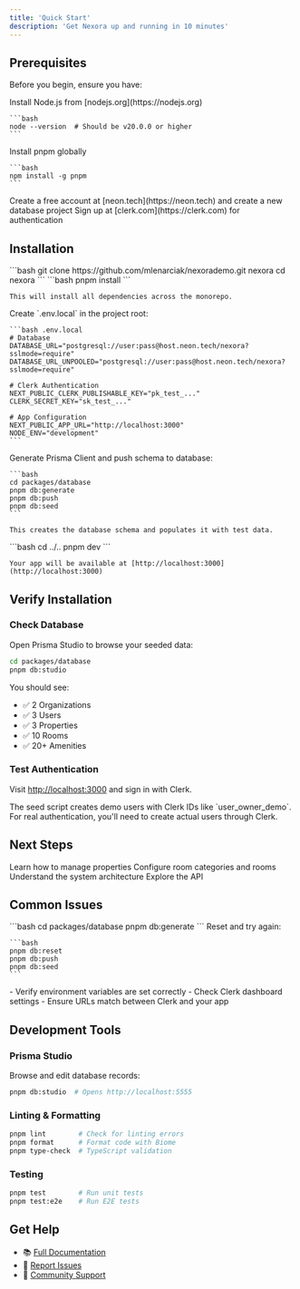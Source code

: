 ```yaml
---
title: 'Quick Start'
description: 'Get Nexora up and running in 10 minutes'
---
```


## Prerequisites

Before you begin, ensure you have:

<Steps>
  <Step title="Node.js 20+">
    Install Node.js from [nodejs.org](https://nodejs.org)
    
    ```bash
    node --version  # Should be v20.0.0 or higher
    ```
  </Step>
  
  <Step title="pnpm Package Manager">
    Install pnpm globally
    
    ```bash
    npm install -g pnpm
    ```
  </Step>
  
  <Step title="Neon Database">
    Create a free account at [neon.tech](https://neon.tech) and create a new database project
  </Step>
  
  <Step title="Clerk Account">
    Sign up at [clerk.com](https://clerk.com) for authentication
  </Step>
</Steps>

## Installation

<Steps>
  <Step title="Clone Repository">
    ```bash
    git clone https://github.com/mlenarciak/nexorademo.git nexora
    cd nexora
    ```
  </Step>
  
  <Step title="Install Dependencies">
    ```bash
    pnpm install
    ```
    
    This will install all dependencies across the monorepo.
  </Step>
  
  <Step title="Configure Environment Variables">
    Create `.env.local` in the project root:
    
    ```bash .env.local
    # Database
    DATABASE_URL="postgresql://user:pass@host.neon.tech/nexora?sslmode=require"
    DATABASE_URL_UNPOOLED="postgresql://user:pass@host.neon.tech/nexora?sslmode=require"
    
    # Clerk Authentication
    NEXT_PUBLIC_CLERK_PUBLISHABLE_KEY="pk_test_..."
    CLERK_SECRET_KEY="sk_test_..."
    
    # App Configuration
    NEXT_PUBLIC_APP_URL="http://localhost:3000"
    NODE_ENV="development"
    ```
  </Step>
  
  <Step title="Setup Database">
    Generate Prisma Client and push schema to database:
    
    ```bash
    cd packages/database
    pnpm db:generate
    pnpm db:push
    pnpm db:seed
    ```
    
    This creates the database schema and populates it with test data.
  </Step>
  
  <Step title="Start Development Server">
    ```bash
    cd ../..
    pnpm dev
    ```
    
    Your app will be available at [http://localhost:3000](http://localhost:3000)
  </Step>
</Steps>

## Verify Installation

### Check Database

Open Prisma Studio to browse your seeded data:

```bash
cd packages/database
pnpm db:studio
```

You should see:
- ✅ 2 Organizations
- ✅ 3 Users
- ✅ 3 Properties
- ✅ 10 Rooms
- ✅ 20+ Amenities

### Test Authentication

Visit [http://localhost:3000](http://localhost:3000) and sign in with Clerk.

<Warning>
The seed script creates demo users with Clerk IDs like `user_owner_demo`. For real authentication, you'll need to create actual users through Clerk.
</Warning>

## Next Steps

<CardGroup cols={2}>
  <Card title="Property Management" icon="building" href="/features/property-management">
    Learn how to manage properties
  </Card>
  <Card title="Room Setup" icon="bed" href="/features/room-categories">
    Configure room categories and rooms
  </Card>
  <Card title="Architecture" icon="sitemap" href="/architecture/overview">
    Understand the system architecture
  </Card>
  <Card title="API Reference" icon="code" href="/api-reference/introduction">
    Explore the API
  </Card>
</CardGroup>

## Common Issues

<AccordionGroup>
  <Accordion title="Prisma Client Not Generating">
    ```bash
    cd packages/database
    pnpm db:generate
    ```
  </Accordion>
  
  <Accordion title="Migration Errors">
    Reset and try again:
    
    ```bash
    pnpm db:reset
    pnpm db:push
    pnpm db:seed
    ```
  </Accordion>
  
  <Accordion title="Clerk Authentication Issues">
    - Verify environment variables are set correctly
    - Check Clerk dashboard settings
    - Ensure URLs match between Clerk and your app
  </Accordion>
</AccordionGroup>

## Development Tools

### Prisma Studio
Browse and edit database records:
```bash
pnpm db:studio  # Opens http://localhost:5555
```

### Linting & Formatting
```bash
pnpm lint        # Check for linting errors
pnpm format      # Format code with Biome
pnpm type-check  # TypeScript validation
```

### Testing
```bash
pnpm test        # Run unit tests
pnpm test:e2e    # Run E2E tests
```

## Get Help

- 📚 [Full Documentation](/getting-started/installation)
- 🐛 [Report Issues](https://github.com/mlenarciak/nexorademo/issues)
- 💬 [Community Support](https://community.nexora.com)

